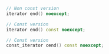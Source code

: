 ```cpp
// Non const version
iterator end() noexcept;

// Const version
iterator end() const noexcept;

// Const version
const_iterator cend() const noexcept;
```
